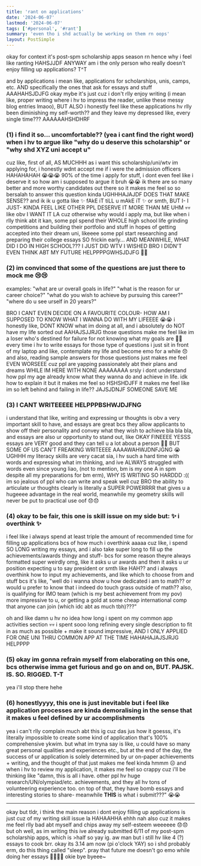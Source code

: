 ```yaml
---
title: 'rant on applications'
date: '2024-06-07'
lastmod: '2024-06-07'
tags: ['#personal', '#rant']
summary: 'even tho i shd actually be working on them rn oops'
layout: PostSimple
---
```


okay for context it's post-spm scholarship apps season rn hence why i feel like ranting HAHSJJDF ANYWAY am i the only person who really doesn't enjoy filling up applications? T^T

and by applications i mean like, applications for scholarships, unis, camps, etc. AND specifically the ones that ask for essays and stuff AAAHAHSJDJFG okay mybe it's just cuz i don't rlly enjoy writing (i mean like, proper writing where i hv to impress the reader, unlike these messy blog entries lmaoo), BUT ALSO i honestly feel like these applications hv rlly been diminishing my self-worth?? and they leave my depressed like, every single time??? AAAAAAHSHDHRF

### (1) i find it so... uncomfortable?? (yea i cant find the right word) when i hv to argue like "why do u deserve this scholarship" or "why shd XYZ uni accept u"

cuz like, first of all, AS MUCHHH as i want this scholarship/uni/wtv im applying for, i honestly wdnt accept me if i were the admission officers HAHAHAHAH 😭😭😭 90% of the time i apply for stuff, i dont even feel like i deserve it so how am i supposed to argue it bruh 😭😭 ik there are so many better and more worthy candidates out there so it makes me feel so so bersalah to answer this question kinda UGHHHAJAJDF DOES THAT MAKE SENSE?? and ik ik u gotta like ✨ fAkE iT tiLL u mAkE iT ✨ or smth, BUT I- I JUST- KINDA FEEL LIKE OTHER PPL DESERVE IT MORE THAN ME UHM 💀💀 like obv I WANT IT LA cuz otherwise why would i apply ma, but like when i rlly think abt it kan, some ppl spend their WHOLE high school life grinding competitions and building their portfolio and stuff in hopes of getting accepted into their dream uni, likeeee some ppl start researching and preparing their college essays SO frickin early... AND MEANWHILE, WHAT DID I DO IN HIGH SCHOOL??? I JUST DID WTV I WISHED BRO I DIDN'T EVEN THINK ABT MY FUTURE HELPPPPGWHSJDJFG 🤡🤡 

### (2) im convinced that some of the questions are just there to mock me 😢😢

examples: "what are ur overall goals in life?" "what is the reason for ur career choice?" "what do you wish to achieve by pursuing this career?" "where do u see urself in 20 years?"

BRO I CANT EVEN DECIDE ON A FAVOURITE COLOUR- HOW AM I SUPPOSED TO KNOW WHAT I WANNA DO WITH MY LIFEEEE 😭😭 i honestly like, DONT KNOW what im doing at all, and i absolutely do NOT have my life sorted out AAHAJSJJRJG those questions make me feel like im a loser who's destined for failure for not knowing what my goals are 🥲🥲 every time i hv to write essays for those type of questions i just sit in front of my laptop and like, contemplate my life and become emo for a while 😞 and also, reading sample answers for those questions just makes me feel EVEN WORSEEE cuz ppl are yapping passionately abt their plans and dreams WHILE IM HERE WITH NONE AAAAAAAA srsly i dont understand how ppl my age already know what they wanna do and achieve in life. idk how to explain it but it makes me feel so HSHSHDJFF it makes me feel like im so left behind and failing in life?? JAJSJDNJF SOMEONE SAVE ME

### (3) I CANT WRITEEEEE HELPPPBSHWJDJFNG

i understand that like, writing and expressing ur thoughts is obv a very important skill to have, and essays are great bcs they allow applicants to show off their personality and convey what they wish to achieve bla bla bla, and essays are also ur opportunity to stand out, like OKAY FINEEEE YESSS essays are VERY good and they can tell u a lot about a person 💯🔥 BUT SOME OF US CAN'T FREAKING WRITEEEE AAAAWAHWJDNFJGNG 😭 UGHHH my literacy skills are very cacat sia, i hv such a hard time with words and expressing what im thinking, and ive ALWAYS struggled with words even since young liao, (not to mention, bm is my one A in spm despite all my preparations for bm erm), WHY IS WRITING SO HARDDD :(( im so jealous of ppl who can write and speak well cuz BRO the ability to articulate ur thoughts clearly is literally a SUPER POWERRRR that gives u a hugeeee advantage in the real world, meanwhile my geometry skills will never be put to practical use oof 😞😞 

### (4) okay to be fair, this one is skill issue on my side but: ✨ i overthink ✨

i feel like i always spend at least triple the amount of recommended time for filling up applications bcs of how much i overthink aaaaa cuz like, i spend SO LONG writing my essays, and i also take super long to fill up the achievements/awards thingy and stuff- bcs for some reason theyre always formatted super weirdly omg, like it asks u ur awards and then it asks u ur position expecting u to say president or smth like HAH?? and i always overthink how to input my achievements, and like which to choose from and stuff bcs it's like, "well do i wanna show u how dedicated i am to math?? or would u prefer to know that i indeed do touch grass outside of math?? also, is qualifying for IMO team (which is my best achievement from my pov) more impressive to u, or getting a gold at some cheap international comp that anyone can join (which idc abt as much tbh)???"

oh and like damn u hv no idea how long i spent on my common app activities section 💀💀 i spent sooo long refining every single description to fit in as much as possible + make it sound impressive, AND I ONLY APPLIED FOR ONE UNI THRU COMMON APP AT THE TIME HAHAHAJAJSJRJG HELPPPP

### (5) okay im gonna refrain myself from elaborating on this one, bcs otherwise imma get furious and go on and on, BUT. PAJSK. IS. SO. RIGGED. T-T
yea i'll stop there hehe

### (6) honestlyyyy, this one is just inevitable but i feel like application processes are kinda demoralising in the sense that it makes u feel defined by ur accomplishments 
yea i can't rlly complain much abt this ig cuz das jus how it goesss, it's literally impossible to create some kind of application that's 100% comprehensive ykwim. but what im tryna say is like, u could have so many great personal qualities and experiences etc., but at the end of the day, the success of ur application is solely determined by ur on-paper achievements + writing, and the thought of that just makes me feel kinda hmmm ☹️ and when i hv to review my application, it makes me feel so crappy cuz i'll be thinking like "damn, this is all i have. other ppl hv huge research/UN/olympiad/etc. achievements, and they all hv tons of volunteering experience too. on top of that, they have bomb essays and interesting stories to share- meanwhile **THIS** is what i submit???" 😭😭

---

okay but tldr, i think the main reason i dont enjoy filling up applications is just cuz of my writing skill issue la HAHAAHHA ehhh nah also cuz it makes me feel rlly bad abt myself and chips away my self-esteem weeeeee 😞😞 but oh well, as im writing this ive already submitted 6/11 of my post-spm scholarship apps, which is >half so yay ig. aw man but i still hv like 4 (?) essays to cook brr. okay its 3.14 am now (pi o'clock YAY) so i shd probably erm, do this thing called "sleep".  pray that future me doesn't go emo while doing her essays 🙏🏻🙏🏻 okie bye byeee~
